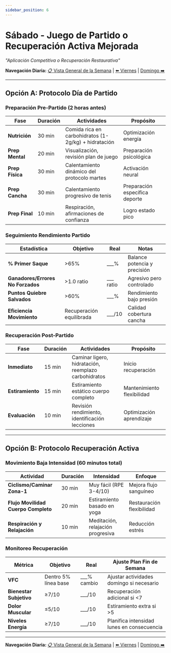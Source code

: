 ```yaml
---
sidebar_position: 6
---
```



<WorkoutNav weekNumber={1} />

# Sábado - Juego de Partido o Recuperación Activa Mejorada

_"Aplicación Competitiva o Recuperación Restaurativa"_

**Navegación Diaria:** [📋 Vista General de la Semana](index) | [⬅️ Viernes](friday) | [Domingo ➡️](sunday)

---

## Opción A: Protocolo Día de Partido

### Preparación Pre-Partido (2 horas antes)

| Fase             | Duración | Actividades                            | Propósito                    |
| ----------------- | -------- | ------------------------------------- | -------------------------- |
| **Nutrición**     | 30 min   | Comida rica en carbohidratos (1-2g/kg) + hidratación  | Optimización energía        |
| **Prep Mental**   | 20 min   | Visualización, revisión plan de juego       | Preparación psicológica    |
| **Prep Física** | 30 min   | Calentamiento dinámico del protocolo martes | Activación neural          |
| **Prep Cancha**    | 30 min   | Calentamiento progresivo de tenis            | Preparación específica deporte |
| **Prep Final**    | 10 min   | Respiración, afirmaciones de confianza    | Logro estado pico     |

### Seguimiento Rendimiento Partido

| Estadística                   | Objetivo            | Real       | Notas                      |
| --------------------------- | ----------------- | ------------ | -------------------------- |
| **% Primer Saque**           | &gt;65%              | \_\_\_%      | Balance potencia y precisión |
| **Ganadores/Errores No Forzados** | &gt;1.0 ratio        | \_\_\_ ratio | Agresivo pero controlado  |
| **Puntos Quiebre Salvados**      | &gt;60%              | \_\_\_%      | Rendimiento bajo presión       |
| **Eficiencia Movimiento**     | Recuperación equilibrada | \_\_\_/10    | Calidad cobertura cancha     |

### Recuperación Post-Partido

| Fase          | Duración | Actividades                                 | Propósito                 |
| -------------- | -------- | ------------------------------------------ | ----------------------- |
| **Inmediato**  | 15 min   | Caminar ligero, hidratación, reemplazo carbohidratos | Inicio recuperación     |
| **Estiramiento** | 15 min   | Estiramiento estático cuerpo completo                | Mantenimiento flexibilidad |
| **Evaluación** | 10 min   | Revisión rendimiento, identificación lecciones  | Optimización aprendizaje   |

---

## Opción B: Protocolo Recuperación Activa

### Movimiento Baja Intensidad (60 minutos total)

| Actividad                    | Duración | Intensidad                          | Enfoque                   |
| --------------------------- | -------- | ---------------------------------- | ----------------------- |
| **Ciclismo/Caminar Zona-1**  | 30 min   | Muy fácil (RPE 3-4/10)             | Mejora flujo sanguíneo  |
| **Flujo Movilidad Cuerpo Completo** | 20 min   | Estiramiento basado en yoga              | Restauración flexibilidad |
| **Respiración y Relajación**  | 10 min   | Meditación, relajación progresiva | Reducción estrés        |

### Monitoreo Recuperación

| Métrica                  | Objetivo                | Real         | Ajuste Plan Fin de Semana            |
| ----------------------- | --------------------- | -------------- | ---------------------------------- |
| **VFC**                 | Dentro 5% línea base | \_\_\_% cambio | Ajustar actividades domingo si necesario |
| **Bienestar Subjetivo** | ≥7/10                 | \_\_\_/10      | Recuperación adicional si &lt;7          |
| **Dolor Muscular**     | ≤5/10                 | \_\_\_/10      | Estiramiento extra si &gt;5             |
| **Niveles Energía**       | ≥7/10                 | \_\_\_/10      | Planifica intensidad lunes en consecuencia  |

---

**Navegación Diaria:** [📋 Vista General de la Semana](index) | [⬅️ Viernes](friday) | [Domingo ➡️](sunday)